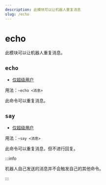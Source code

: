```yaml
---
description: 此模块可以让机器人重复消息
slug: /echo
---
```


# echo

此模块可以让机器人重复消息。

## `echo`

-   [仅超级用户](permissions)

用法：`~echo <消息>`

此命令可以重复消息。

## `say`

-   [仅超级用户](permissions)

用法：`~say <消息>`

此命令可以重复消息，但不进行回复。

:::info

机器人自己发送的消息并不会触发自己的其他命令。

:::
